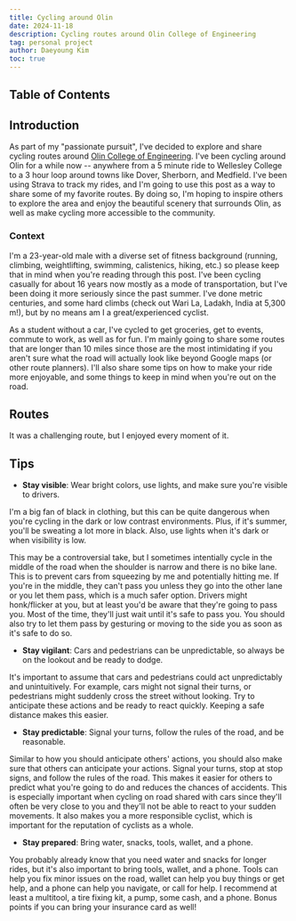 ```yaml
---
title: Cycling around Olin
date: 2024-11-18
description: Cycling routes around Olin College of Engineering
tag: personal project
author: Daeyoung Kim
toc: true
---
```


## Table of Contents


<TOC />

<div className="post-content">

## Introduction

As part of my "passionate pursuit", I've decided to explore and share cycling routes around [Olin College of Engineering](https://maps.app.goo.gl/i4eodvRR2Ue1jSHG7). I've been cycling around Olin for a while now -- anywhere from a 5 minute ride to Wellesley College to a 3 hour loop around towns like Dover, Sherborn, and Medfield. I've been using Strava to track my rides, and I'm going to use this post as a way to share some of my favorite routes. By doing so, I'm hoping to inspire others to explore the area and enjoy the beautiful scenery that surrounds Olin, as well as make cycling more accessible to the community.

### Context

I'm a 23-year-old male with a diverse set of fitness background (running, climbing, weightlifting, swimming, calistenics, hiking, etc.) so please keep that in mind when you're reading through this post. I've been cycling casually for about 16 years now mostly as a mode of transportation, but I've been doing it more seriously since the past summer. I've done metric centuries, and some hard climbs (check out Wari La, Ladakh, India at 5,300 m!), but by no means am I a great/experienced cyclist.

As a student without a car, I've cycled to get groceries, get to events, commute to work, as well as for fun. I'm mainly going to share some routes that are longer than 10 miles since those are the most intimidating if you aren't sure what the road will actually look like beyond Google maps (or other route planners). I'll also share some tips on how to make your ride more enjoyable, and some things to keep in mind when you're out on the road.

## Routes


<StravaEmbed
  type="route"
  id="3274509828472845478"
  style="standard"
  mapHash="9.88/42.2352/-71.2984"
  fromEmbed={true}
/>

It was a challenging route, but I enjoyed every moment of it.

## Tips

- **Stay visible**: Wear bright colors, use lights, and make sure you're visible to drivers.

I'm a big fan of black in clothing, but this can be quite dangerous when you're cycling in the dark or low contrast environments. Plus, if it's summer, you'll be sweating a lot more in black. Also, use lights when it's dark or when visibility is low.

This may be a controversial take, but I sometimes intentially cycle in the middle of the road when the shoulder is narrow and there is no bike lane. This is to prevent cars from squeezing by me and potentially hitting me. If you're in the middle, they can't pass you unless they go into the other lane or you let them pass, which is a much safer option. Drivers might honk/flicker at you, but at least you'd be aware that they're going to pass you. Most of the time, they'll just wait until it's safe to pass you. You should also try to let them pass by gesturing or moving to the side you as soon as it's safe to do so.

- **Stay vigilant**: Cars and pedestrians can be unpredictable, so always be on the lookout and be ready to dodge.

It's important to assume that cars and pedestrians could act unpredictably and unintuitively. For example, cars might not signal their turns, or pedestrians might suddenly cross the street without looking. Try to anticipate these actions and be ready to react quickly. Keeping a safe distance makes this easier.

- **Stay predictable**: Signal your turns, follow the rules of the road, and be reasonable.

Similar to how you should anticipate others' actions, you should also make sure that others can anticipate your actions. Signal your turns, stop at stop signs, and follow the rules of the road. This makes it easier for others to predict what you're going to do and reduces the chances of accidents. This is especially important when cycling on road shared with cars since they'll often be very close to you and they'll not be able to react to your sudden movements. It also makes you a more responsible cyclist, which is important for the reputation of cyclists as a whole.

- **Stay prepared**: Bring water, snacks, tools, wallet, and a phone.

You probably already know that you need water and snacks for longer rides, but it's also important to bring tools, wallet, and a phone. Tools can help you fix minor issues on the road, wallet can help you buy things or get help, and a phone can help you navigate, or call for help. I recommend at least a multitool, a tire fixing kit, a pump, some cash, and a phone. Bonus points if you can bring your insurance card as well!

</div>
